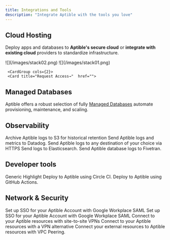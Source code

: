 ```yaml
---
title: Integrations and Tools
description: "Integrate Aptible with the tools you love"
---
```


## Cloud Hosting
Deploy apps and databases to **Aptible's secure cloud** or **integrate with existing cloud** providers to standardize infrastructure.

<CardGroup cols={2}>
  <Card title="Host in Aptible's cloud">
  ![](/images/stack02.png)
    <CardGroup cols={2}>
     <Card title="Get Started→"  href="">
  </Card>
  <Card title="Learn more→" href="">
  </Card>
  </CardGroup>
    </Card>
  <Card title="Host in your own cloud">
    ![](/images/stack01.png)

     <CardGroup cols={2}>
     <Card title="Request Access→"  href="">
  </Card>
  <Card title="Learn more→" href="">
  </Card>
  </CardGroup>
   </Card>
</CardGroup>
     

## Managed Databases
Aptible offers a robust selection of fully [Managed Databases](/docs/databases) automate provisioning, maintenance, and scaling.


<CardGroup cols={3}>
  <Card title="CouchDB" icon="database" href="https://www.aptible.com/docs/couchdb">
  </Card>
  <Card title="Elasticsearch" icon="database" href="https://www.aptible.com/docs/elasticsearch" >
  </Card>
  <Card title="InfluxDB" icon="database" href="https://www.aptible.com/docs/influxdb" >
  </Card>
  <Card title="MongoDB" icon="database" href="https://www.aptible.com/docs/mongodb" >
  </Card>
  <Card title="PostgreSQL" icon="database" href="https://www.aptible.com/docs/postgresql" >
  </Card>
  <Card title="RabbitMQ" icon="database" href="https://www.aptible.com/docs/rabbitmq" >
  </Card>
  <Card title="Redis" icon="database" href="https://www.aptible.com/docs/redis">
  </Card>
  <Card title="SFTP" icon="database" href="https://www.aptible.com/docs/stfp" >
  </Card>
  <Card title="Request new database type" icon="plus" href="https://www.aptible.com/docs/roadmap" >
  </Card>
</CardGroup>

## Observability

<CardGroup cols={3}>
  <Card title="Amazon S3" icon="aws" >
  Archive Aptible logs to S3 for historical retention
  </Card>
  <Card title="Datadog" icon="file-import" >
Send Aptible logs and metrics to Datadog.
  </Card>
   <Card title="Custom - HTTPS" icon="globe">
Send Aptible logs to any destination of your choice via HTTPS
  </Card>
   <Card title="Custom - Syslog" icon="globe">
  </Card>
  <Card title="Elasticsearch" icon="database" >
Send logs to Elasticsearch.
  </Card>
  <Card title="Fivetran" icon="file-import">
Send Aptible database logs to Fivetran.
  </Card>
  <Card title="Logentries" icon="file-import" >
  </Card>
  <Card title="LogDNA" icon="file-import" >
  </Card>
  <Card title="Logstash" icon="file-import" >
  </Card>
  <Card title="Papertrail" icon="file-import" >
  </Card>
  <Card title="Sumo Logic" icon="file-import" >
  </Card>
<Card title="Request new integration" icon="plus" href="https://www.aptible.com/docs/roadmap" >
  </Card>
</CardGroup>

## Developer tools
<CardGroup cols={3}>
<Card title="Aptible CLI" icon="terminal" href="">
</Card>
  <Card title="Custom CI/CD" icon="code-merge">
  Generic Highlight
  </Card>
  <Card title="Circle CI" icon="code-merge" >
  Deploy to Aptible using Circle CI.
  </Card>
  <Card title="GitHub Actions" icon="code-merge" >
  Deploy to Aptible using GitHub Actions.
  </Card>
  <Card title="Terraform" icon="code-compare"  href="">
</Card>
<Card title="Request new integration" icon="plus" href="https://www.aptible.com/docs/roadmap" >
  </Card>
</CardGroup>

## Network & Security

<CardGroup cols={3}>
<Card title="Entitle" icon="lock" >
  </Card>
  <Card title="Google Workplace SAML" icon="lock" >
Set up SSO for your Aptible Account with Google Workplace SAML
  </Card>
  <Card title="Okta SAML" icon="lock" >
     Set up SSO for your Aptible Account with Google Workplace SAML
  </Card>
<Card title="Site-to-site VPNs " icon="chart-network">
Connect to your Aptible resources with site-to-site VPNs
</Card>
 <Card title="Twingate" icon="lock" >
  Connect to your Aptible resources with a VPN alternative
  </Card>
  <Card title="VPC Peering" icon="chart-network" >
Connect your external resources to Aptible resources with VPC Peering.
  </Card>
<Card title="Request new integration" icon="plus" href="https://www.aptible.com/docs/roadmap" >
  </Card>
</CardGroup>




